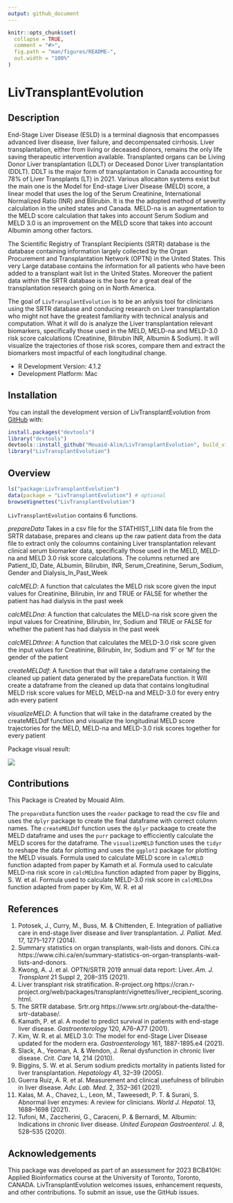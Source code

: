 ```yaml
---
output: github_document
---
```


<!-- README.md is generated from README.Rmd. Please edit that file -->

```r
knitr::opts_chunk$set(
  collapse = TRUE,
  comment = "#>",
  fig.path = "man/figures/README-",
  out.width = "100%"
)
```

# LivTransplantEvolution

<!-- badges: start -->
<!-- badges: end -->

## Description

End-Stage Liver Disease (ESLD) is a terminal diagnosis that encompasses advanced liver disease, liver failure, and decompensated cirrhosis. Liver transplantation, either from living or deceased donors, remains the only life saving therapeutic intervention available. Transplanted organs can be Living Donor Liver transplantation (LDLT) or Deceased Donor Liver transplantation (DDLT). DDLT is the major form of transplantation in Canada accounting for 78% of Liver Transplants (LT) in 2021. Various allocaiton systems exist but the main one is the Model for End-stage Liver Disease (MELD) 
score, a linear model that uses the log of the Serum Creatinine, International Normalized Ratio (INR) and Bilirubin. It is the the adopted method of severity calculation in the united states and Canada. MELD-na is an augmentation to the MELD score calculation that takes into account Serum Sodium and MELD 3.0 is an improvement on the MELD score that takes into account Albumin among other factors. 

The Scientific Registry of Transplant Recipients (SRTR) database is the database 
containing information largely collected by the Organ Procurement and Transplantation Network (OPTN) in the United States. This very Large database contains the information for all patients who have been added to a transplant wait list in the United States.
Moreover the patient data within the SRTR database is the base for a great deal of the transplantation research going on in North America.

The goal of `LivTransplantEvolution` is to be an anlysis tool for clinicians using the SRTR database and conducing research on Liver transplantation who might not have the greatest familiarity with technical analysis and computation. What it will do is analyze the Liver transplantation relevant biomarkers, specifically those used in the MELD, MELD-na and MELD-3.0 risk score calculations (Creatinine, Bilirubin INR, Albumin & Sodium). It will visualize the trajectories of those risk scores, compare them and
  extract the biomarkers most impactful of each longitudinal change. 
  
  - R Development Version: 4.1.2
  - Development Platform: Mac

## Installation

You can install the development version of LivTransplantEvolution from [GitHub](https://github.com/Mouaid-Alim/LivTransplantEvolution) with:

``` r
install.packages("devtools")
library("devtools")
devtools::install_github("Mouaid-Alim/LivTransplantEvolution", build_vignettes = TRUE)
library("LivTransplantEvolution")
```

## Overview

``` r
ls("package:LivTransplantEvolution")
data(package = "LivTransplantEvolution") # optional
browseVignettes("LivTransplantEvolution")
```

`LivTransplantEvolution` contains 6 functions. 

*prepareData* Takes in a csv file for the STATHIIST_LIIN data file from the SRTR
database, prepares and cleans up the raw patient data from the data file to
extract only the coloumns containing Liver transplantation relevant clinical 
serum biomarker data, specifically those used in the MELD, MELD-na and MELD 3.0
risk score calculations. The columns returned are Patient_ID, Date, ALbumin, 
Bilirubin, INR, Serum_Creatinine, Serum_Sodium, Gender and Dialysis_In_Past_Week

*calcMELD*: A function that calculates the MELD risk score given the input values
for Creatinine, Bilirubin, Inr and TRUE or FALSE for whether the patient has
had dialysis in the past week

*calcMELDna*: A function that calculates the MELD-na risk score given the input 
values for Creatinine, Bilirubin, Inr, Sodium and TRUE or FALSE for whether the 
patient has had dialysis in the past week

*calcMELDthree*: A function that calculates the MELD-3.0 risk score given the 
input values for Creatinine, Bilirubin, Inr, Sodium and 'F' or 'M' for the 
gender of the patient

*createMELDdf*: A function that that will take a dataframe containing the cleaned
up patient data generated by the prepareData function. It Will create a dataframe
from the cleaned up data that contains longitudinal MELD risk score values for 
MELD, MELD-na and MELD-3.0 for every entry adn every patient

*visualizeMELD*: A function that will take in the dataframe created by the 
createMELDdf function and visualize the longitudinal MELD score trajectories for
the MELD, MELD-na and MELD-3.0 risk scores together for every patient

Package visual result:

![](./inst/MELD_scores.png)

## Contributions
This Package is Created by Mouaid Alim.

The `prepareData` function uses the `reader` package to read the csv file and 
uses the `dplyr` package to create the final dataframe with correct column names.
The `createMELDdf` function uses the `dplyr` packaage to create the MELD 
dataframe and uses the `purr` package to efficciently calculate the MELD scores
for the dataframe. The `visualizeMELD` function uses the `tidyr` to reshape the
data for plotting and uses the `ggplot2` package for plotting the MELD visuals.
Formula used to calculate MELD score in `calcMELD` function adapted from paper by 
Kamath et al. Formula used to calculate MELD-na risk score in `calcMELDna` 
function adapted from paper by Biggins, S. W. et al. Formula used to calculate 
MELD-3.0 risk score in `calcMELDna` function adapted from 
paper by Kim, W. R. et al 

## References

1.
Potosek, J., Curry, M., Buss, M. & Chittenden, E. Integration of palliative care
in end-stage liver disease and liver transplantation.
*J. Palliat. Med.* 17, 1271–1277 (2014).
2.
Summary statistics on organ transplants, wait-lists and donors. Cihi.ca https://www.cihi.ca/en/summary-statistics-on-organ-transplants-wait-lists-and-donors.
3.
Kwong, A. J. et al. OPTN/SRTR 2019 annual data report: Liver. *Am. J. Transplant*
    21 Suppl 2, 208–315 (2021).
4.
Liver transplant risk stratification. R-project.org         https://cran.r-project.org/web/packages/transplantr/vignettes/liver_recipient_scoring.html.
5.
The SRTR database.
    Srtr.org https://www.srtr.org/about-the-data/the-srtr-database/.
6.
Kamath, P. et al. A model to predict survival in patients with end-stage
    liver disease. *Gastroenterology* 120, A76–A77 (2001).
7.
Kim, W. R. et al. MELD 3.0: The model for end-Stage Liver Disease updated for
     the modern era. *Gastroenterology* 161, 1887-1895.e4 (2021).
8.
Slack, A., Yeoman, A. & Wendon, J. Renal dysfunction in chronic liver
    disease. *Crit. Care* 14, 214 (2010).
10.
Biggins, S. W. et al. Serum sodium predicts mortality in patients listed for
    liver transplantation. *Hepatology* 41, 32–39 (2005).
11.
Guerra Ruiz, A. R. et al. Measurement and clinical usefulness of bilirubin in
     liver disease. *Adv. Lab. Med.* 2, 352–361 (2021).
12.
Kalas, M. A., Chavez, L., Leon, M., Taweesedt, P. T. & Surani, S. Abnormal
    liver enzymes: A review for clinicians. *World J. Hepatol.*
    13, 1688–1698 (2021).
13.
Tufoni, M., Zaccherini, G., Caraceni, P. & Bernardi, M. Albumin: Indications
    in chronic liver disease. *United European Gastroenterol. J.*
    8, 528–535 (2020).



## Acknowledgements

This package was developed as part of an assessment for 2023 BCB410H: 
Applied Bioinformatics course at the University of Toronto, Toronto, CANADA. 
LivTransplantEvolution welcomes issues, enhancement requests, and other 
contributions. To submit an issue, use the GitHub issues.

